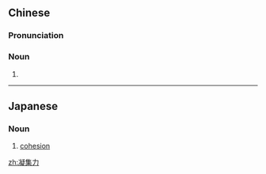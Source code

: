 ==Chinese==
{{zh-forms|type=21}}

===Pronunciation===
{{zh-pron
|m=níngjílì
|c=jing4 zaap6 lik6
|cat=n
}}

===Noun===
{{zh-noun}}

# {{zh-alt-name|凝聚力}}

----

==Japanese==
{{ja-kanjitab|ぎょう|しゅう|りょく|yomi=on}}

===Noun===
{{ja-noun|ぎょうしゅうりょく}}

# [[cohesion]] {{gloss|the various intermolecular forces that hold solids and liquids together}}

[[zh:凝集力]]